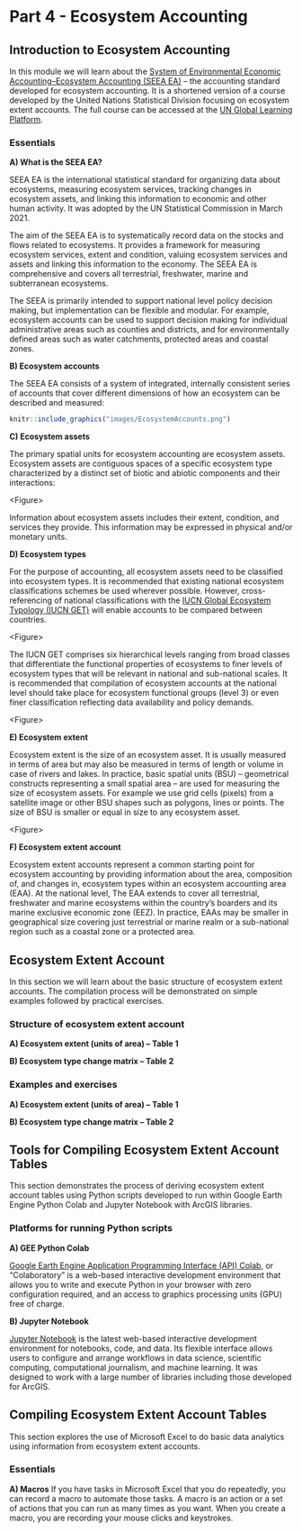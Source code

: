 # Part 4 - Ecosystem Accounting

## Introduction to Ecosystem Accounting

In this module we will learn about the [System of Environmental Economic Accounting--Ecosystem Accounting (SEEA EA)](https://seea.un.org/ecosystem-accounting) -- the accounting standard developed for ecosystem accounting. It is a shortened version of a course developed by the United Nations Statistical Division focusing on ecosystem extent accounts. The full course can be accessed at the [UN Global Learning Platform](https://learning.officialstatistics.org/course/view.php?id=78).

### Essentials

**A) What is the SEEA EA?**

SEEA EA is the international statistical standard for organizing data about ecosystems, measuring ecosystem services, tracking changes in ecosystem assets, and linking this information to economic and other human activity. It was adopted by the UN Statistical Commission in March 2021.

The aim of the SEEA EA is to systematically record data on the stocks and flows related to ecosystems. It provides a framework for measuring ecosystem services, extent and condition, valuing ecosystem services and assets and linking this information to the economy. The SEEA EA is comprehensive and covers all terrestrial, freshwater, marine and subterranean ecosystems.

The SEEA is primarily intended to support national level policy decision making, but implementation can be flexible and modular. For example, ecosystem accounts can be used to support decision making for individual administrative areas such as counties and districts, and for environmentally defined areas such as water catchments, protected areas and coastal zones.

**B) Ecosystem accounts**

The SEEA EA consists of a system of integrated, internally consistent series of accounts that cover different dimensions of how an ecosystem can be described and measured:

```r
knitr::include_graphics("images/EcosystemAccounts.png")
```

**C) Ecosystem assets**

The primary spatial units for ecosystem accounting are ecosystem assets. Ecosystem assets are contiguous spaces of a specific ecosystem type characterized by a distinct set of biotic and abiotic components and their interactions:

\<Figure\>

Information about ecosystem assets includes their extent, condition, and services they provide. This information may be expressed in physical and/or monetary units.

**D) Ecosystem types**

For the purpose of accounting, all ecosystem assets need to be classified into ecosystem types. It is recommended that existing national ecosystem classifications schemes be used wherever possible. However, cross-referencing of national classifications with the [IUCN Global Ecosystem Typology (IUCN GET)](chrome-extension://efaidnbmnnnibpcajpcglclefindmkaj/https://portals.iucn.org/library/sites/library/files/documents/2020-037-En.pdf) will enable accounts to be compared between countries.

\<Figure\>

The IUCN GET comprises six hierarchical levels ranging from broad classes that differentiate the functional properties of ecosystems to finer levels of ecosystem types that will be relevant in national and sub-national scales. It is recommended that compilation of ecosystem accounts at the national level should take place for ecosystem functional groups (level 3) or even finer classification reflecting data availability and policy demands.

\<Figure\>

**E) Ecosystem extent**

Ecosystem extent is the size of an ecosystem asset. It is usually measured in terms of area but may also be measured in terms of length or volume in case of rivers and lakes. In practice, basic spatial units (BSU) -- geometrical constructs representing a small spatial area -- are used for measuring the size of ecosystem assets. For example we use grid cells (pixels) from a satellite image or other BSU shapes such as polygons, lines or points. The size of BSU is smaller or equal in size to any ecosystem asset.

\<Figure\>

**F) Ecosystem extent account**

Ecosystem extent accounts represent a common starting point for ecosystem accounting by providing information about the area, composition of, and changes in, ecosystem types within an ecosystem accounting area (EAA). At the national level, The EAA extends to cover all terrestrial, freshwater and marine ecosystems within the country's boarders and its marine exclusive economic zone (EEZ). In practice, EAAs may be smaller in geographical size covering just terrestrial or marine realm or a sub-national region such as a coastal zone or a protected area.

## Ecosystem Extent Account

In this section we will learn about the basic structure of ecosystem extent accounts. The compilation process will be demonstrated on simple examples followed by practical exercises.

### Structure of ecosystem extent account

**A) Ecosystem extent (units of area) -- Table 1**

**B) Ecosystem type change matrix -- Table 2**

### Examples and exercises

**A) Ecosystem extent (units of area) -- Table 1**

**B) Ecosystem type change matrix -- Table 2**

## Tools for Compiling Ecosystem Extent Account Tables

This section demonstrates the process of deriving ecosystem extent account tables using Python scripts developed to run within Google Earth Engine Python Colab and Jupyter Notebook with ArcGIS libraries.

### Platforms for running Python scripts

**A) GEE Python Colab**

[Google Earth Engine Application Programming Interface (API) Colab](https://colab.research.google.com/github/google/earthengine-api/blob/master/python/examples/ipynb/ee-api-colab-setup.ipynb), or "Colaboratory" is a web-based interactive development environment that allows you to write and execute Python in your browser with zero configuration required, and an access to graphics processing units (GPU) free of charge.

**B) Jupyter Notebook**

[Jupyter Notebook](https://jupyter.org/) is the latest web-based interactive development environment for notebooks, code, and data. Its flexible interface allows users to configure and arrange workflows in data science, scientific computing, computational journalism, and machine learning. It was designed to work with a large number of libraries including those developed for ArcGIS.

## Compiling Ecosystem Extent Account Tables

This section explores the use of Microsoft Excel to do basic data analytics using information from ecosystem extent accounts.

### Essentials

**A) Macros** If you have tasks in Microsoft Excel that you do repeatedly, you can record a macro to automate those tasks. A macro is an action or a set of actions that you can run as many times as you want. When you create a macro, you are recording your mouse clicks and keystrokes.
